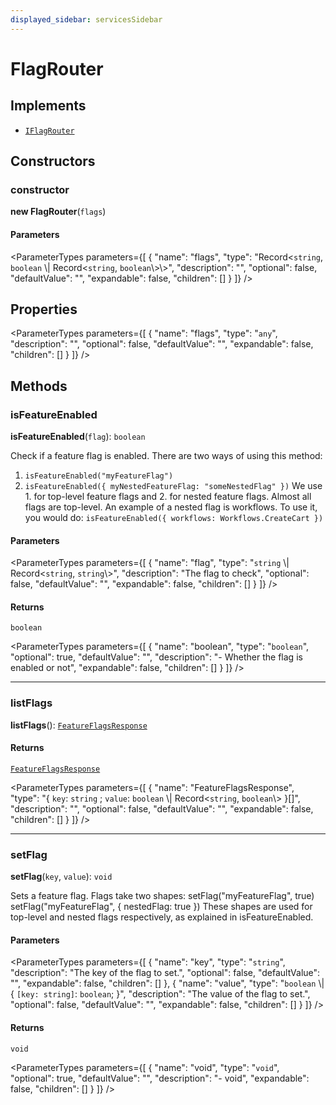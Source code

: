 ```yaml
---
displayed_sidebar: servicesSidebar
---
```



# FlagRouter

## Implements

- [`IFlagRouter`](../interfaces/IFlagRouter.mdx)

## Constructors

### constructor

**new FlagRouter**(`flags`)

#### Parameters

<ParameterTypes parameters={[
  {
    "name": "flags",
    "type": "Record<`string`, `boolean` \\| Record<`string`, `boolean`\\>\\>",
    "description": "",
    "optional": false,
    "defaultValue": "",
    "expandable": false,
    "children": []
  }
]} />

## Properties

<ParameterTypes parameters={[
  {
    "name": "flags",
    "type": "`any`",
    "description": "",
    "optional": false,
    "defaultValue": "",
    "expandable": false,
    "children": []
  }
]} />

## Methods

### isFeatureEnabled

**isFeatureEnabled**(`flag`): `boolean`

Check if a feature flag is enabled.
There are two ways of using this method:
1. `isFeatureEnabled("myFeatureFlag")`
2. `isFeatureEnabled({ myNestedFeatureFlag: "someNestedFlag" })`
We use 1. for top-level feature flags and 2. for nested feature flags. Almost all flags are top-level.
An example of a nested flag is workflows. To use it, you would do:
`isFeatureEnabled({ workflows: Workflows.CreateCart })`

#### Parameters

<ParameterTypes parameters={[
  {
    "name": "flag",
    "type": "`string` \\| Record<`string`, `string`\\>",
    "description": "The flag to check",
    "optional": false,
    "defaultValue": "",
    "expandable": false,
    "children": []
  }
]} />

#### Returns

`boolean`

<ParameterTypes parameters={[
  {
    "name": "boolean",
    "type": "`boolean`",
    "optional": true,
    "defaultValue": "",
    "description": "- Whether the flag is enabled or not",
    "expandable": false,
    "children": []
  }
]} />

___

### listFlags

**listFlags**(): [`FeatureFlagsResponse`](../types/FeatureFlagsResponse.mdx)

#### Returns

[`FeatureFlagsResponse`](../types/FeatureFlagsResponse.mdx)

<ParameterTypes parameters={[
  {
    "name": "FeatureFlagsResponse",
    "type": "{ `key`: `string` ; `value`: `boolean` \\| Record<`string`, `boolean`\\>  }[]",
    "description": "",
    "optional": false,
    "defaultValue": "",
    "expandable": false,
    "children": []
  }
]} />

___

### setFlag

**setFlag**(`key`, `value`): `void`

Sets a feature flag.
Flags take two shapes:
setFlag("myFeatureFlag", true)
setFlag("myFeatureFlag", { nestedFlag: true })
These shapes are used for top-level and nested flags respectively, as explained in isFeatureEnabled.

#### Parameters

<ParameterTypes parameters={[
  {
    "name": "key",
    "type": "`string`",
    "description": "The key of the flag to set.",
    "optional": false,
    "defaultValue": "",
    "expandable": false,
    "children": []
  },
  {
    "name": "value",
    "type": "`boolean` \\| { `[key: string]`: `boolean`;  }",
    "description": "The value of the flag to set.",
    "optional": false,
    "defaultValue": "",
    "expandable": false,
    "children": []
  }
]} />

#### Returns

`void`

<ParameterTypes parameters={[
  {
    "name": "void",
    "type": "`void`",
    "optional": true,
    "defaultValue": "",
    "description": "- void",
    "expandable": false,
    "children": []
  }
]} />
